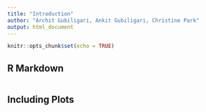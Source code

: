 ```yaml
---
title: "Introduction"
author: "Archit Gubiligari, Ankit Gubiligari, Christine Park"
output: html_document
---
```


```r
knitr::opts_chunk$set(echo = TRUE)
```

## R Markdown



```r

```

## Including Plots



```r

```


